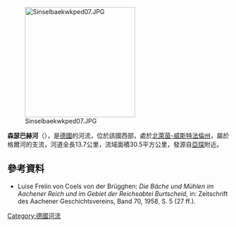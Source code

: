 {{Onesource|time=2020-08-13T04:37:41+00:00}}
{{Coord|50|48|34.41|N|5|54|42.6|E|display=title}}
[[Image:Sinselbaekwkped07.JPG|250px]]

'''森瑟巴赫河'''（{{lang-de|Senserbach}}），是[[德國|德國]]的河流，位於該國西部，處於[[北萊茵-威斯特法倫州|北萊茵-威斯特法倫州]]，屬於格爾河的支流，河道全長13.7公里，流域面積30.5平方公里，發源自[[亞琛|亞琛]]附近。

==參考資料==
* Luise Freiin von Coels von der Brügghen: ''Die Bäche und Mühlen im Aachener Reich und im Gebiet der Reichsabtei Burtscheid'', in: Zeitschrift des Aachener Geschichtsvereins, Band 70, 1958, S. 5 (27 ff.).

{{Germany-geo-stub}}
[[Category:德國河流|Category:德國河流]]